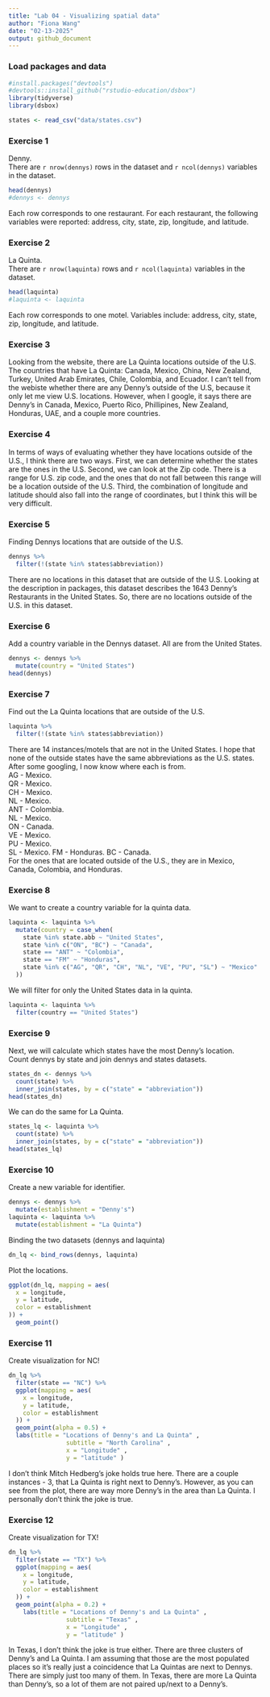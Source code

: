 ```yaml
---
title: "Lab 04 - Visualizing spatial data"
author: "Fiona Wang"
date: "02-13-2025"
output: github_document
---
```


### Load packages and data

```r
#install.packages("devtools")
#devtools::install_github("rstudio-education/dsbox")
library(tidyverse) 
library(dsbox) 
```

```r
states <- read_csv("data/states.csv")
```

### Exercise 1

Denny.   
There are `r nrow(dennys)` rows in the dataset and `r ncol(dennys)` variables in the dataset.
```r
head(dennys)
#dennys <- dennys
```

Each row corresponds to one restaurant. For each restaurant, the following variables were reported: address, city, state, zip, longitude, and latitude. 

### Exercise 2

La Quinta.  
There are `r nrow(laquinta)` rows and `r ncol(laquinta)` variables in the dataset.
```r
head(laquinta)
#laquinta <- laquinta
```

Each row corresponds to one motel. Variables include: address, city, state, zip, longitude, and latitude.  

### Exercise 3

Looking from the website, there are La Quinta locations outside of the U.S. The countries that have La Quinta: Canada, Mexico, China, New Zealand, Turkey, United Arab Emirates, Chile, Colombia, and Ecuador. I can't tell from the webiste whether there are any Denny's outside of the U.S, because it only let me view U.S. locations. However, when I google, it says there are Denny's in Canada, Mexico, Puerto Rico, Phillipines, New Zealand, Honduras, UAE, and a couple more countries. 

### Exercise 4

In terms of ways of evaluating whether they have locations outside of the U.S., I think there are two ways. First, we can determine whether the states are the ones in the U.S. Second, we can look at the Zip code. There is a range for U.S. zip code, and the ones that do not fall between this range will be a location outside of the U.S. Third, the combination of longitude and latitude should also fall into the range of coordinates, but I think this will be very difficult. 

### Exercise 5

Finding Dennys locations that are outside of the U.S. 
```r
dennys %>% 
  filter(!(state %in% states$abbreviation))
```

There are no locations in this dataset that are outside of the U.S. Looking at the description in packages, this dataset describes the 1643 Denny's Restaurants in the United States. So, there are no locations outside of the U.S. in this dataset. 

### Exercise 6

Add a country variable in the Dennys dataset. All are from the United States.
```r
dennys <- dennys %>% 
  mutate(country = "United States")
head(dennys)
```
 
### Exercise 7

Find out the La Quinta locations that are outside of the U.S.

```r
laquinta %>% 
  filter(!(state %in% states$abbreviation))
```

There are 14 instances/motels that are not in the United States. I hope that none of the outside states have the same abbreviations as the U.S. states. 
After some googling, I now know where each is from.   
AG - Mexico.  
QR - Mexico.  
CH - Mexico.   
NL - Mexico.  
ANT - Colombia.  
NL - Mexico.  
ON - Canada.  
VE - Mexico.  
PU - Mexico.  
SL - Mexico. 
FM - Honduras. 
BC - Canada.  
For the ones that are located outside of the U.S., they are in Mexico, Canada, Colombia, and Honduras. 

### Exercise 8

We want to create a country variable for la quinta data.  
```r
laquinta <- laquinta %>% 
  mutate(country = case_when(
    state %in% state.abb ~ "United States", 
    state %in% c("ON", "BC") ~ "Canada",
    state == "ANT" ~ "Colombia",
    state == "FM" ~ "Honduras",
    state %in% c("AG", "QR", "CH", "NL", "VE", "PU", "SL") ~ "Mexico"
  ))
```

We will filter for only the United States data in la quinta.
```r
laquinta <- laquinta %>% 
  filter(country == "United States")
```

### Exercise 9
Next, we will calculate which states have the most Denny's location.  
Count dennys by state and join dennys and states datasets.
```r
states_dn <- dennys %>% 
  count(state) %>% 
  inner_join(states, by = c("state" = "abbreviation"))
head(states_dn)
```

We can do the same for La Quinta.
```r
states_lq <- laquinta %>% 
  count(state) %>% 
  inner_join(states, by = c("state" = "abbreviation"))
head(states_lq)
```

### Exercise 10

Create a new variable for identifier. 
```r
dennys <- dennys %>% 
  mutate(establishment = "Denny's")
laquinta <- laquinta %>% 
  mutate(establishment = "La Quinta")
```

Binding the two datasets (dennys and laquinta)
```r
dn_lq <- bind_rows(dennys, laquinta)
```

Plot the locations.
```r
ggplot(dn_lq, mapping = aes(
  x = longitude,
  y = latitude,
  color = establishment
)) + 
  geom_point()
```

### Exercise 11
Create visualization for NC!
```r
dn_lq %>% 
  filter(state == "NC") %>% 
  ggplot(mapping = aes(
    x = longitude,
    y = latitude,
    color = establishment
  )) + 
  geom_point(alpha = 0.5) + 
  labs(title = "Locations of Denny's and La Quinta" , 
                subtitle = "North Carolina" , 
                x = "Longitude" , 
                y = "latitude" ) 
```

I don't think Mitch Hedberg's joke holds true here. There are a couple instances - 3, that La Quinta is right next to Denny's. However, as you can see from the plot, there are way more Denny's in the area than La Quinta. I personally don't think the joke is true. 

### Exercise 12
Create visualization for TX!
```r
dn_lq %>% 
  filter(state == "TX") %>% 
  ggplot(mapping = aes(
    x = longitude,
    y = latitude,
    color = establishment
  )) + 
  geom_point(alpha = 0.2) + 
    labs(title = "Locations of Denny's and La Quinta" , 
                subtitle = "Texas" , 
                x = "Longitude" , 
                y = "latitude" ) 
```

In Texas, I don't think the joke is true either. There are three clusters of Denny's and La Quinta. I am assuming that those are the most populated places so it's really just a coincidence that La Quintas are next to Dennys. There are simply just too many of them. In Texas, there are more La Quinta than Denny's, so a lot of them are not paired up/next to a Denny's. 